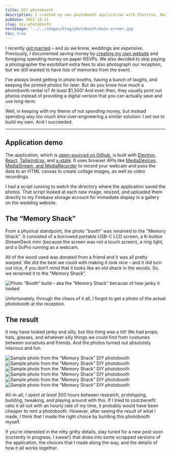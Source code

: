 ```yaml
---
title: DIY photobooth
description: I created my own photobooth application with Electron, Node.js, React, and Tailwindcss and used a GoPro as a webcam for my wedding instead of renting a commercial booth. It was fun to build and even more fun to use.
pubDate: 2022-10-11
slug: diy-photobooth
heroImage: '../../images/blog/photobooth/main-screen.jpg'
toc: true
---
```



I recently [got married]() – and as we know, weddings are _expensive_. Previously, I documented saving money by [creating my own website](/blog/2022/06/04/custom-wedding-website) and foregoing spending money on paper RSVPs. We also decided to skip paying a photographer the exorbitant extra fees to also photograph our reception, but we still wanted to have lots of memories from the event.

I’ve always loved getting in photo booths, having a bunch of laughs, and keeping the printed photos for later. But do you know how much a photobooth rental is? At _least_ $1,500! And even then, they usually print out photos instead of providing a digital version that you can actually save and use long-term.

Well, in keeping with my theme of not spending money, but instead spending _way too much time_ over-engineering a similar solution: I set out to build my own. And I succeeded.

---

## Application demo

The application, which is [open-sourced on Github](https://github.com/paularmstrong/photobooth), is built with [Electron](https://www.electronjs.org/), [React](https://reactjs.org/), [Tailwindcss](https://tailwindcss.com), and [x-state](https://xstate.js.org/). It uses browser APIs like [MediaDevices, MediaStream, and MediaRecorder](https://developer.mozilla.org/en-US/docs/Web/API/Media_Capture_and_Streams_API) to record your webcam and pass the data to an HTML canvas to create collage images, as well as video recordings.

<YouTube code="e6I4G3Bf0Qk" title="The Photo Booth application in action" />

I had a script running to watch the directory where the application saved the photos. That script looked at each new image, resized, and uploaded them directly to my Firebase storage account for immediate display in a gallery on the wedding website.

## The “Memory Shack”

From a physical standpoint, the photo "booth" was renamed to the "Memory Shack". It consisted of a borrowed portable USB-C LCD screen, a 6-button StreamDeck mini (because the screen was not a touch screen), a ring light, and a GoPro running as a webcam.

All of the wood used was donated from a friend and it was all pretty warped. We did the best we could with making it look nice – and it did turn out nice, if you don’t mind that it looks like an old shack in the woods. So, we renamed it to the “Memory Shack”.

<Image
  src={ShackImage}
  width={1200}
  itemprop="image"
  loading="lazy"
  alt="Photo “Booth” build – aka the “Memory Shack” because of how janky it looked"
/>

Unfortunately, through the chaos of it all, I forgot to get a photo of the actual photobooth at the reception.

## The result

It may have looked janky and silly, but this thing was a _hit_! We had props, hats, glasses, and whatever silly things we could find from costumes between ourselves and friends. And the photos turned out absolutely hilarious and fun.

<div class="not-prose mb-12 grid w-full grid-cols-2 gap-4 md:grid-cols-3">
  <Image
    class="!mt-0 w-full max-w-none -rotate-6 shadow-md dark:shadow-lg"
    src={Sample00Image}
    width={320}
    itemprop="image"
    loading="lazy"
    alt="Sample photo from the “Memory Shack” DIY photobooth"
  />
  <Image
    class="!mt-0 w-full max-w-none rotate-12 shadow-md dark:shadow-lg"
    src={Sample01Image}
    width={320}
    itemprop="image"
    loading="lazy"
    alt="Sample photo from the “Memory Shack” DIY photobooth"
  />
  <Image
    class="!mt-0 w-full max-w-none -rotate-6 shadow-md dark:shadow-lg"
    src={Sample02Image}
    width={320}
    itemprop="image"
    loading="lazy"
    alt="Sample photo from the “Memory Shack” DIY photobooth"
  />
  <Image
    class="!mt-0 w-full max-w-none rotate-6 shadow-md dark:shadow-lg"
    src={Sample03Image}
    width={320}
    itemprop="image"
    loading="lazy"
    alt="Sample photo from the “Memory Shack” DIY photobooth"
  />
  <Image
    class="!mt-0 w-full max-w-none -rotate-6 shadow-md dark:shadow-lg"
    src={Sample04Image}
    width={320}
    itemprop="image"
    loading="lazy"
    alt="Sample photo from the “Memory Shack” DIY photobooth"
  />
  <Image
    class="!mt-0 w-full max-w-none rotate-6 shadow-md dark:shadow-lg"
    src={Sample05Image}
    width={320}
    itemprop="image"
    loading="lazy"
    alt="Sample photo from the “Memory Shack” DIY photobooth"
  />
</div>

All-in-all, I spent _at least_ 200 hours between research, prototyping, building, tweaking, and playing around with this. If I tried to cost:benefit ratio it all out with an hourly rate of my time, it probably would have been cheaper to rent a photobooth. However, after seeing the result of what I made, I think that I made the right choice by building this photobooth myself.

<Aside title="Stay tuned for more!" type="info">

If you’re interested in the nitty gritty details, stay tuned for a new post soon (currently in progress, I swear!) that dives into some scrapped versions of the application, the choices that I made along the way, and the details of how it all works together.

</Aside>
